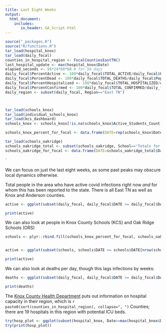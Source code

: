 ```yaml
---
title: Last Eight Weeks
output:
  html_document:
    includes:
       in_header: GA_Script.html
---
```



```r
source("_packages.R")
source("R/functions.R")
tar_load(hospital_knox)
tar_load(daily_focal)
counties_in_hospital_region <- FocalCountiesEastTN()
last_hospital_update <- max(hospital_knox$Date)
elapsed_seconds <- 56*24*60*60 # for 56 days
daily_focal$PercentActive <- 100*daily_focal$TOTAL_ACTIVE/daily_focal$Population
daily_focal$PercentDead <- 100*daily_focal$TOTAL_DEATHS/daily_focal$Population
daily_focal$PercentHospitalized <- 100*daily_focal$TOTAL_HOSPITALIZED/daily_focal$Population
daily_focal$PercentConfirmed <- 100*daily_focal$TOTAL_CONFIRMED/daily_focal$Population
daily_region <- subset(daily_focal, Region=="East TN")



tar_load(schools_knox)
tar_load(individual_schools_knox)
tar_load(kcs_dashboard)
schools_knox <- schools_knox[!is.na(schools_knox$Active_Students_Count),]

schools_knox_percent_for_focal <- data.frame(DATE=rep(schools_knox$Date,2), PercentActive=c(schools_knox$Active_Students_Percent, schools_knox$Active_Staff_Percent), Region=c(rep("KCS student", nrow(schools_knox)), rep("KCS staff", nrow(schools_knox))))

tar_load(schools_oakridge)
schools_oakridge_total <- subset(schools_oakridge, School=='Totals for the District')
schools_oakridge_for_focal <- data.frame(DATE=schools_oakridge_total$Date, PercentActive=schools_oakridge_total$PercentActiveCovidStudents, Region="ORS student")

```
`

We can focus on just the last eight weeks, as some past peaks may obscure local dynamics otherwise.

Total people in the area who have active covid infections right now *and* for whom this has been reported to the state. There is all East TN as well as Knox and Anderson counties.

```r


active <- ggplot(subset(daily_focal, daily_focal$DATE >= daily_focal$DATE[nrow(daily_focal)]-elapsed_seconds), aes(x=DATE, y=PercentActive, group=Region)) + geom_line(aes(colour=Region)) + ylab("Percent of people with active covid infections each day") + xlab("Date") + ylim(0,NA)  + scale_colour_brewer(palette = "Dark2") + theme_light()

print(active)
```

We can also look at people in Knox County Schools (KCS) and Oak Ridge Schools (ORS)

```r

schools <- plyr::rbind.fill(schools_knox_percent_for_focal, schools_oakridge_for_focal)


active <- ggplot(subset(schools, schools$DATE >= schools$DATE[nrow(schools)]-elapsed_seconds), aes(x=DATE, y=PercentActive, group=Region)) + geom_line(aes(colour=Region)) + ylab("Percent of people with active covid infections each day") + xlab("Date") + ylim(0,NA)  + scale_colour_brewer(palette = "Dark2") + theme_light()

print(active)
```

We can also look at deaths per day, though this lags infections by weeks:

```r

deaths <- ggplot(subset(daily_focal, daily_focal$DATE >= daily_focal$DATE[nrow(daily_focal)]-elapsed_seconds), aes(x=DATE, y=NEW_DEATHS, group=Region)) + geom_ma(aes(colour=Region, linetype="a"), n=7) + guides(linetype = "none") + ylab("Number of covid deaths per day (7 day average)") + xlab("Date") + ylim(0,NA)  + scale_colour_viridis_d(end=0.8) + theme_light()

print(deaths)
```

The [Knox County Health Department](https://covid.knoxcountytn.gov) puts out information on hospital capacity in their region, which is `r paste0(sort(counties_in_hospital_region), collapse=", ")` Counties; there are 19 hospitals in this region with potential ICU beds.


```r
try(hosp_plot <- ggplot(subset(hospital_knox, Date>=max(hospital_knox$Date)-elapsed_seconds), aes(x=Date, y=Current.Utilization, group=Resource)) + geom_line(aes(colour=Resource)) +  ylab("Percent Utilization in East Tennessee Region") + xlab("Date") + ylim(0,100) + theme_light() + scale_colour_viridis_d(end=0.8) + geom_hline(yintercept=100, col="red"))
try(print(hosp_plot))

```

